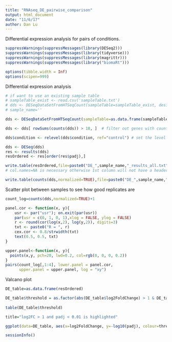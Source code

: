 ```yaml
---
title: "RNAseq_DE_pairwise_comparison"
output: html_document
date: "11/6/17"
author: Dan Lu
---
```


Differential expression analysis for pairs of conditions.

```r
suppressWarnings(suppressMessages(library(DESeq2)))
suppressWarnings(suppressMessages(library(tidyverse)))
suppressWarnings(suppressMessages(library(magrittr)))
suppressWarnings(suppressMessages(library("biomaRt")))

options(tibble.width = Inf)
options(scipen=999)
```


Differential expression analysis
```r
# if want to use an existing sample table
# sampleTable_exist <- read.csv('sampleTable.txt')
# dds <- DESeqDataSetFromHTSeqCount(sampleTable=sampleTable_exist, design=~condition)
# sample_name=''

dds <- DESeqDataSetFromHTSeqCount(sampleTable=as.data.frame(sampleTable), design=~condition)

dds <- dds[ rowSums(counts(dds)) > 10, ]  # filter out genes with counts < 10

dds$condition <- relevel(dds$condition, ref="control") # set the level to be compared with

dds <- DESeq(dds)
res <- results(dds)
resOrdered <- res[order(res$padj),]

write.table(resOrdered,file=paste0("DE_",sample_name,"_results_all.txt"),sep = "\t",col.names=NA)
# col.names=NA is necessary otherwise 1st column will not have a header and format is a mess

write.table(counts(dds,normalized=TRUE),file=paste0("DE_",sample_name,"_normalized_counts.txt"),sep = "\t",col.names=NA)

```


Scatter plot between samples to see how good replicates are
```r
count_log=counts(dds,normalized=TRUE)+1

panel.cor <- function(x, y){
    usr <- par("usr"); on.exit(par(usr))
    par(usr = c(0, 1, 0, 1),xlog = FALSE, ylog = FALSE)
    r <- round(cor(log(x,2), log(y,2)), digits=3)
    txt <- paste0("R = ", r)
    cex.cor <- 0.8/strwidth(txt)
    text(0.5, 0.5, txt)
}

upper.panel<-function(x, y){
  points(x,y, pch=20, lwd=0.2, col=rgb(0, 0, 0, 0.2))
}
pairs(count_log[,1:4], lower.panel = panel.cor, 
      upper.panel = upper.panel, log = "xy")

```



Valcano plot
```r
DE_table=as.data.frame(resOrdered)

DE_table$threshold = as.factor(abs(DE_table$log2FoldChange) > 1 & DE_table$padj < 0.01)
 
table(DE_table$threshold)

title="log2FC > 1 and padj < 0.01 is highlighted"

ggplot(data=DE_table, aes(x=log2FoldChange, y=-log10(padj), colour=threshold)) + geom_point(alpha=0.2, size=1) + theme(legend.position = "none",panel.background = element_rect(fill = NA),panel.border=element_rect(colour = "grey40", fill=NA, size = 1)) + xlim(c(-10, 10)) + ylim(c(0, 10)) + xlab("log2(fold change)") + ylab("-log10(adjusted p-value)") + ggtitle(title)

```



```r
sessionInfo()
```

